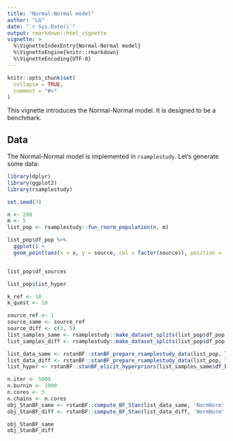 ```yaml
---
title: "Normal-Normal model"
author: "LG"
date: "`r Sys.Date()`"
output: rmarkdown::html_vignette
vignette: >
  %\VignetteIndexEntry{Normal-Normal model}
  %\VignetteEngine{knitr::rmarkdown}
  %\VignetteEncoding{UTF-8}
---
```


```r
knitr::opts_chunk$set(
  collapse = TRUE,
  comment = "#>"
)
```

This vignette introduces the Normal-Normal model. It is designed to be a benchmark.

## Data

The Normal-Normal model is implemented in `rsamplestudy`. Let's generate some data:

```r
library(dplyr)
library(ggplot2)
library(rsamplestudy)

set.seed(7)

n <- 200
m <- 5
list_pop <- rsamplestudy::fun_rnorm_population(n, m)

list_pop$df_pop %>% 
  ggplot() + 
  geom_point(aes(x = x, y = source, col = factor(source)), position = 'jitter')


list_pop$df_sources

list_pop$list_hyper
```

```r
k_ref <- 10
k_quest <- 10

source_ref <- 1
source_same <- source_ref
source_diff <- c(3, 5)
list_samples_same <- rsamplestudy::make_dataset_splits(list_pop$df_pop, k_ref, k_quest, source_ref = source_ref, source_quest = source_same)
list_samples_diff <- rsamplestudy::make_dataset_splits(list_pop$df_pop, k_ref, k_quest, source_ref = source_ref, source_quest = source_diff)

```

```r
list_data_same <- rstanBF::stanBF_prepare_rsamplestudy_data(list_pop, list_samples_same)
list_data_diff <- rstanBF::stanBF_prepare_rsamplestudy_data(list_pop, list_samples_diff)
list_hyper <- rstanBF::stanBF_elicit_hyperpriors(list_samples_same$df_background, 'NormNorm', 'vague')
```

```r
n.iter <- 5000
n.burnin <- 1000
n.cores <- 3
n.chains <- n.cores
obj_StanBF_same <- rstanBF::compute_BF_Stan(list_data_same, 'NormNorm', list_hyper, n.iter = n.iter, n.burnin = n.burnin, n.cores = n.cores, n.chains = n.chains)
obj_StanBF_diff <- rstanBF::compute_BF_Stan(list_data_diff, 'NormNorm', list_hyper, n.iter = n.iter, n.burnin = n.burning, n.cores = n.cores, n.chains = n.chains)
```

```r
obj_StanBF_same
obj_StanBF_diff
```



